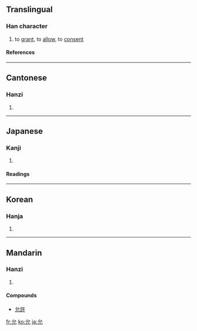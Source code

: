 ==Translingual==
===Han character===
{{Han char|rn=10|rad=儿|as=02|sn=4|four=2321<sub>0</sub>|canj=戈竹山 (IHU)}}
# to [[grant]], to [[allow]], to [[consent]]
====References====
{{Han ref|kx=0123.030|dkj=01338|dj=0258.010|hdz=10265.030|uh=5141|ud=20801|bh=A4B9|bd=42169}}
----
==Cantonese==
===Hanzi===
{{yue-hanzi|jyut=|y=wan5}}
# {{defn|Cantonese}}
----
==Japanese==
===Kanji===
{{ja-kanji|grade=|rs=儿02}}
# {{defn|Japanese}}
====Readings====
{{ja-readings|on=[[いん]] (in)|kun=[[まこと]] (makoto), [[ゆるす]] (yurusu), [[じょう]] (jou)}}
----
==Korean==
===Hanja===
{{ko-hanja|hangeul=윤|rv=yun|mr=yun}}
# {{defn|Korean}}
----
==Mandarin==
===Hanzi===
{{cmn-hanzi|pin=[[yǔn]] ([[yun3]])|wg=yün<sup>3</sup>}}
# {{defn|Mandarin}}
====Compounds====
* [[允許]]

[[fr:允]]
[[ko:允]]
[[ja:允]]